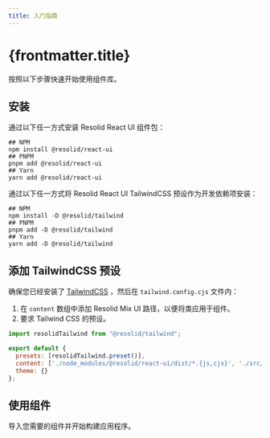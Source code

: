 ```yaml
---
title: 入门指南
---
```




# {frontmatter.title}

按照以下步骤快速开始使用组件库。

## 安装

通过以下任一方式安装 Resolid React UI 组件包：

```shell
## NPM
npm install @resolid/react-ui
## PNPM
pnpm add @resolid/react-ui
## Yarn
yarn add @resolid/react-ui
```

通过以下任一方式将 Resolid React UI TailwindCSS 预设作为开发依赖项安装：

```shell
## NPM
npm install -D @resolid/tailwind
## PNPM
pnpm add -D @resolid/tailwind
## Yarn
yarn add -D @resolid/tailwind
```

## 添加 TailwindCSS 预设

确保您已经安装了 [TailwindCSS](https://tailwindcss.com/docs/guides/solidjs) ，然后在 `tailwind.config.cjs` 文件内：

1. 在 `content` 数组中添加 Resolid Mix UI 路径，以便将类应用于组件。
2. 要求 Tailwind CSS 的预设。

```js
import resolidTailwind from "@resolid/tailwind";

export default {
  presets: [resolidTailwind.preset()],
  content: ['./node_modules/@resolid/react-ui/dist/*.{js,cjs}', './src/**/*.{html,js,jsx,ts,tsx,mdx}'],
  theme: {}
};
```

## 使用组件

导入您需要的组件并开始构建应用程序。
